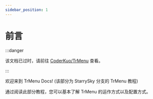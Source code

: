 ```yaml
---
sidebar_position: 1
---
```


# 前言

:::danger

该文档已过时，请前往 [CoderKuo/TrMenu](https://github.com/CoderKuo/TrMenu) 查看。

:::

欢迎来到 TrMenu Docs! (该部分为 StarrySky 分支的 TrMenu 教程)

通过阅读此部分教程，您可以基本了解 TrMenu 的运作方式以及配置方式。